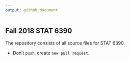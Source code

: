 ```yaml
---
output: github_document
---
```


**Fall 2018 STAT 6390**
---

The repository consists of all source files for STAT 6390.

* Don't `push`, create `new pull request`.